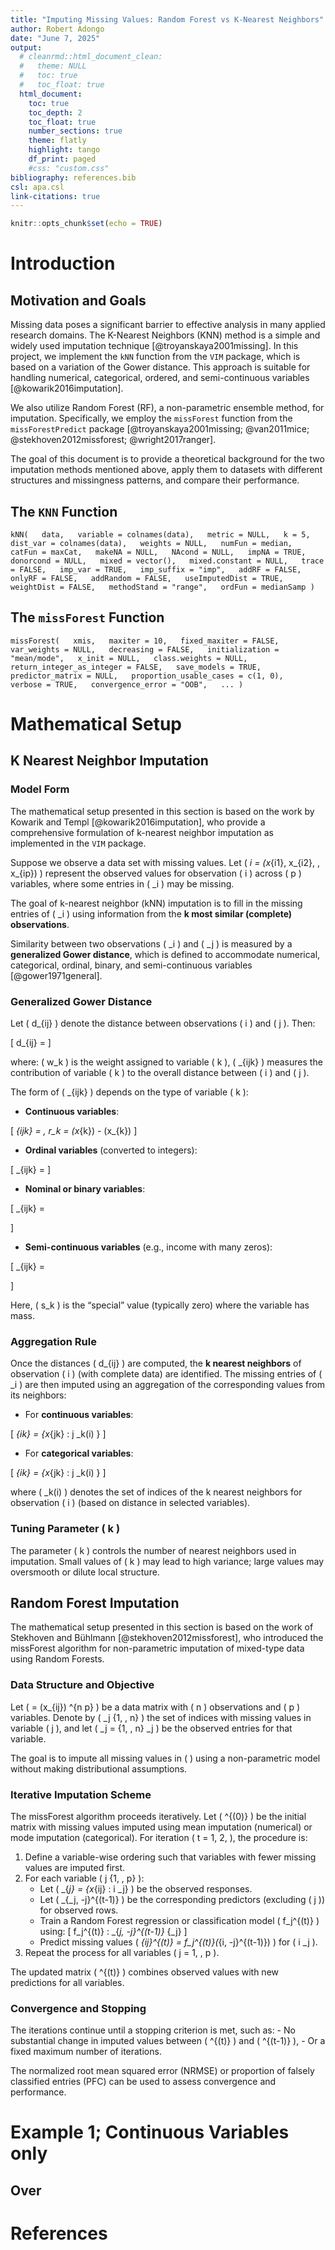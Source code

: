 ```yaml
---
title: "Imputing Missing Values: Random Forest vs K-Nearest Neighbors"
author: Robert Adongo  
date: "June 7, 2025"
output:
  # cleanrmd::html_document_clean:
  #   theme: NULL
  #   toc: true
  #   toc_float: true
  html_document:
    toc: true
    toc_depth: 2
    toc_float: true
    number_sections: true
    theme: flatly
    highlight: tango
    df_print: paged
    #css: "custom.css"
bibliography: references.bib
csl: apa.csl
link-citations: true
---
```


```r
knitr::opts_chunk$set(echo = TRUE)
```

# Introduction
## Motivation and Goals 
Missing data poses a significant barrier to effective analysis in many applied research domains. The K-Nearest Neighbors (KNN) method is a simple and widely used imputation technique [@troyanskaya2001missing]. In this project, we implement the `kNN` function from the `VIM` package, which is based on a variation of the Gower distance. This approach is suitable for handling numerical, categorical, ordered, and semi-continuous variables [@kowarik2016imputation].

We also utilize Random Forest (RF), a non-parametric ensemble method, for imputation. Specifically, we employ the `missForest` function from the `missForestPredict` package [@troyanskaya2001missing; @van2011mice; @stekhoven2012missforest; @wright2017ranger].

The goal of this document is to provide a theoretical background for the two imputation methods mentioned above, apply them to datasets with different structures and missingness patterns, and compare their performance.

## The `KNN` Function
`kNN(
  data,
  variable = colnames(data),
  metric = NULL,
  k = 5,
  dist_var = colnames(data),
  weights = NULL,
  numFun = median,
  catFun = maxCat,
  makeNA = NULL,
  NAcond = NULL,
  impNA = TRUE,
  donorcond = NULL,
  mixed = vector(),
  mixed.constant = NULL,
  trace = FALSE,
  imp_var = TRUE,
  imp_suffix = "imp",
  addRF = FALSE,
  onlyRF = FALSE,
  addRandom = FALSE,
  useImputedDist = TRUE,
  weightDist = FALSE,
  methodStand = "range",
  ordFun = medianSamp
)`

## The `missForest` Function
`missForest(
  xmis,
  maxiter = 10,
  fixed_maxiter = FALSE,
  var_weights = NULL,
  decreasing = FALSE,
  initialization = "mean/mode",
  x_init = NULL,
  class.weights = NULL,
  return_integer_as_integer = FALSE,
  save_models = TRUE,
  predictor_matrix = NULL,
  proportion_usable_cases = c(1, 0),
  verbose = TRUE,
  convergence_error = "OOB",
  ...
)`

# Mathematical Setup
## K Nearest Neighbor Imputation

### Model Form
The mathematical setup presented in this section is based on the work by Kowarik and Templ [@kowarik2016imputation], who provide a comprehensive formulation of k-nearest neighbor imputation as implemented in the `VIM` package.

Suppose we observe a data set with missing values. Let \( \mathbf{x}_i = (x_{i1}, x_{i2}, \dots, x_{ip}) \) represent the observed values for observation \( i \) across \( p \) variables, where some entries in \( \mathbf{x}_i \) may be missing.

The goal of k-nearest neighbor (kNN) imputation is to fill in the missing entries of \( \mathbf{x}_i \) using information from the **k most similar (complete) observations**.

Similarity between two observations \( \mathbf{x}_i \) and \( \mathbf{x}_j \) is measured by a **generalized Gower distance**, which is defined to accommodate numerical, categorical, ordinal, binary, and semi-continuous variables [@gower1971general].

### Generalized Gower Distance

Let \( d_{ij} \) denote the distance between observations \( i \) and \( j \). Then:

\[
d_{ij} = \frac{\sum_{k=1}^p w_k \delta_{ijk}}{\sum_{k=1}^p w_k}
\]

where:
 \( w_k \geq 0 \) is the weight assigned to variable \( k \),
 \( \delta_{ijk} \in [0, 1] \) measures the contribution of variable \( k \) to the overall distance between \( i \) and \( j \).

The form of \( \delta_{ijk} \) depends on the type of variable \( k \):

- **Continuous variables**:

\[
\delta_{ijk} = \frac{|x_{ik} - x_{jk}|}{r_k}, \quad \text{where } r_k = \max(x_{\cdot k}) - \min(x_{\cdot k})
\]

- **Ordinal variables** (converted to integers):

\[
\delta_{ijk} = \frac{|x_{ik} - x_{jk}|}{r_k}
\]

- **Nominal or binary variables**:

\[
\delta_{ijk} =
\begin{cases}
0, & \text{if } x_{ik} = x_{jk} \\
1, & \text{otherwise}
\end{cases}
\]

- **Semi-continuous variables** (e.g., income with many zeros):

\[
\delta_{ijk} =
\begin{cases}
0, & \text{if } x_{ik} = s_k \text{ and } x_{jk} = s_k \\
1, & \text{if exactly one of } x_{ik}, x_{jk} \text{ equals } s_k \\
\frac{|x_{ik} - x_{jk}|}{r_k}, & \text{if } x_{ik} \neq s_k \text{ and } x_{jk} \neq s_k
\end{cases}
\]

Here, \( s_k \) is the “special” value (typically zero) where the variable has mass.

### Aggregation Rule

Once the distances \( d_{ij} \) are computed, the **k nearest neighbors** of observation \( i \) (with complete data) are identified. The missing entries of \( \mathbf{x}_i \) are then imputed using an aggregation of the corresponding values from its neighbors:

- For **continuous variables**:

\[
\hat{x}_{ik} = \text{median}\left\{x_{jk} : j \in \mathcal{N}_k(i) \right\}
\]

- For **categorical variables**:

\[
\hat{x}_{ik} = \text{mode}\left\{x_{jk} : j \in \mathcal{N}_k(i) \right\}
\]

where \( \mathcal{N}_k(i) \) denotes the set of indices of the k nearest neighbors for observation \( i \) (based on distance in selected variables).

### Tuning Parameter \( k \)

The parameter \( k \in \mathbb{N} \) controls the number of nearest neighbors used in imputation. Small values of \( k \) may lead to high variance; large values may oversmooth or dilute local structure.

## Random Forest Imputation

The mathematical setup presented in this section is based on the work of Stekhoven and Bühlmann [@stekhoven2012missforest], who introduced the missForest algorithm for non-parametric imputation of mixed-type data using Random Forests.

### Data Structure and Objective

Let \( \mathbf{X} = (x_{ij}) \in \mathbb{R}^{n \times p} \) be a data matrix with \( n \) observations and \( p \) variables. Denote by \( \mathcal{M}_j \subseteq \{1, \dots, n\} \) the set of indices with missing values in variable \( j \), and let \( \mathcal{O}_j = \{1, \dots, n\} \setminus \mathcal{M}_j \) be the observed entries for that variable.

The goal is to impute all missing values in \( \mathbf{X} \) using a non-parametric model without making distributional assumptions.

### Iterative Imputation Scheme

The missForest algorithm proceeds iteratively. Let \( \mathbf{X}^{(0)} \) be the initial matrix with missing values imputed using mean imputation (numerical) or mode imputation (categorical). For iteration \( t = 1, 2, \dots \), the procedure is:

1. Define a variable-wise ordering such that variables with fewer missing values are imputed first.
2. For each variable \( j \in \{1, \dots, p\} \):
   - Let \( \mathbf{Y}_{\mathcal{O}_j} = \{x_{ij} : i \in \mathcal{O}_j\} \) be the observed responses.
   - Let \( \mathbf{X}_{\mathcal{O}_j, -j}^{(t-1)} \) be the corresponding predictors (excluding \( j \)) for observed rows.
   - Train a Random Forest regression or classification model \( f_j^{(t)} \) using:
     \[
     f_j^{(t)} : \mathbf{X}_{\mathcal{O}_j, -j}^{(t-1)} \rightarrow \mathbf{Y}_{\mathcal{O}_j}
     \]
   - Predict missing values \( \hat{x}_{ij}^{(t)} = f_j^{(t)}(\mathbf{X}_{i, -j}^{(t-1)}) \) for \( i \in \mathcal{M}_j \).
3. Repeat the process for all variables \( j = 1, \dots, p \).

The updated matrix \( \mathbf{X}^{(t)} \) combines observed values with new predictions for all variables.

### Convergence and Stopping

The iterations continue until a stopping criterion is met, such as:
- No substantial change in imputed values between \( \mathbf{X}^{(t)} \) and \( \mathbf{X}^{(t-1)} \),
- Or a fixed maximum number of iterations.

The normalized root mean squared error (NRMSE) or proportion of falsely classified entries (PFC) can be used to assess convergence and performance.


# Example 1; Continuous Variables only
## Over
# References